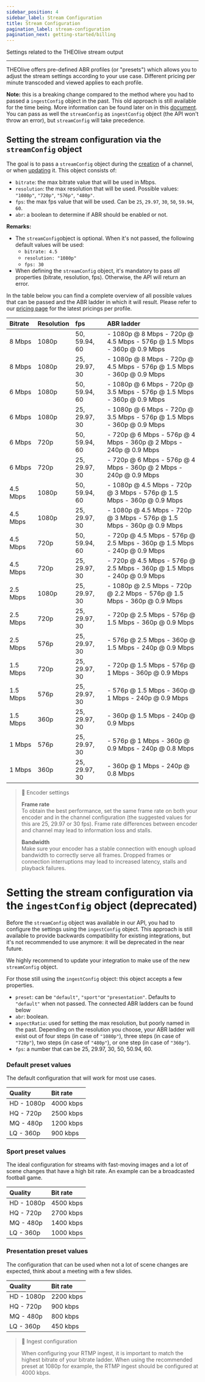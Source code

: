```yaml
---
sidebar_position: 4
sidebar_label: Stream Configuration
title: Stream Configuration
pagination_label: stream-configuration
pagination_next: getting-started/billing
---
```


 
Settings related to the THEOlive stream output

---

THEOlive offers pre-defined ABR profiles (or "presets") which allows you to adjust the stream settings according to your use case. Different pricing per minute transcoded and viewed applies to each profile.

**Note:** this is a breaking change compared to the method where you had to passed a `ingestConfig` object in the past. This old approach is still available for the time being. More information can be found later on in this [document](#setting-the-stream-configuration-via-the-ingestconfig-object-deprecated). You can pass as well the `streamConfig` as `ingestConfig` object (the API won't throw an error), but  `streamConfig` will take precedence. 

## Setting the stream configuration via the `streamConfig` object

The goal is to pass a `streamConfig` object during the [creation](ref:create-channel) of a channel, or when [updating](ref:update-channel) it. This object consists of:

- `bitrate`: the max bitrate value that will be used in Mbps. 
- `resolution`: the max resolution that will be used. Possible values: `"1080p"`, `"720p"`, `"576p"`, `"480p"`.
- `fps`: the max fps value that will be used. Can be `25`, `29.97`, `30`, `50`, `59.94`, `60`.
- `abr`: a boolean to determine if ABR should be enabled or not.

**Remarks:**

- The `streamConfig`object is optional. When it's not passed, the following default values will be used:
  - `bitrate: 4.5`
  - `resolution: "1080p"`
  - `fps: 30`
- When defining the `streamConfig` object, it's mandatory to pass _all_ properties (bitrate, resolution, fps). Otherwise, the API will return an error.

In the table below you can find a complete overview of all possible values that can be passed and the ABR ladder in which it will result. Please refer to our [pricing page](https://www.theoplayer.com/pricing/theolive) for the latest pricings per profile.

| Bitrate  | Resolution | fps           | ABR ladder                                                               |
| :------- | :--------- | :------------ | :----------------------------------------------------------------------- |
| 8 Mbps   | 1080p      | 50, 59.94, 60 | - 1080p @ 8 Mbps - 720p @ 4.5 Mbps - 576p @ 1.5 Mbps - 360p @ 0.9 Mbps   |
| 8 Mbps   | 1080p      | 25, 29.97, 30 | - 1080p @ 8 Mbps - 720p @ 4.5 Mbps - 576p @ 1.5 Mbps - 360p @ 0.9 Mbps   |
| 6 Mbps   | 1080p      | 50, 59.94, 60 | - 1080p @ 6 Mbps - 720p @ 3.5 Mbps - 576p @ 1.5 Mbps - 360p @ 0.9 Mbps   |
| 6 Mbps   | 1080p      | 25, 29.97, 30 | - 1080p @ 6 Mbps - 720p @ 3.5 Mbps - 576p @ 1.5 Mbps - 360p @ 0.9 Mbps   |
| 6 Mbps   | 720p       | 50, 59.94, 60 | - 720p @ 6 Mbps - 576p @ 4 Mbps - 360p @ 2 Mbps - 240p @ 0.9 Mbps        |
| 6 Mbps   | 720p       | 25, 29.97, 30 | - 720p @ 6 Mbps - 576p @ 4 Mbps - 360p @ 2 Mbps - 240p @ 0.9 Mbps        |
| 4.5 Mbps | 1080p      | 50, 59.94, 60 | - 1080p @ 4.5 Mbps - 720p @ 3 Mbps - 576p @ 1.5 Mbps - 360p @ 0.9 Mbps   |
| 4.5 Mbps | 1080p      | 25, 29.97, 30 | - 1080p @ 4.5 Mbps - 720p @ 3 Mbps - 576p @ 1.5 Mbps - 360p @ 0.9 Mbps   |
| 4.5 Mbps | 720p       | 50, 59.94, 60 | - 720p @ 4.5 Mbps - 576p @ 2.5 Mbps - 360p @ 1.5 Mbps - 240p @ 0.9 Mbps  |
| 4.5 Mbps | 720p       | 25, 29.97, 30 | - 720p @ 4.5 Mbps - 576p @ 2.5 Mbps - 360p @ 1.5 Mbps - 240p @ 0.9 Mbps  |
| 2.5 Mbps | 1080p      | 25, 29.97, 30 | - 1080p @ 2.5 Mbps - 720p @ 2.2 Mbps - 576p @ 1.5 Mbps - 360p @ 0.9 Mbps |
| 2.5 Mbps | 720p       | 25, 29.97, 30 | - 720p @ 2.5 Mbps - 576p @ 1.5 Mbps - 360p @ 0.9 Mbps                    |
| 2.5 Mbps | 576p       | 25, 29.97, 30 | - 576p @ 2.5 Mbps - 360p @ 1.5 Mbps - 240p @ 0.9 Mbps                    |
| 1.5 Mbps | 720p       | 25, 29.97, 30 | - 720p @ 1.5 Mbps - 576p @ 1 Mbps - 360p @ 0.9 Mbps                      |
| 1.5 Mbps | 576p       | 25, 29.97, 30 | - 576p @ 1.5 Mbps - 360p @ 1 Mbps - 240p @ 0.9 Mbps                      |
| 1.5 Mbps | 360p       | 25, 29.97, 30 | - 360p @ 1.5 Mbps - 240p @ 0.9 Mbps                                      |
| 1 Mbps   | 576p       | 25, 29.97, 30 | - 576p @ 1 Mbps - 360p @ 0.9 Mbps - 240p @ 0.8 Mbps                      |
| 1 Mbps   | 360p       | 25, 29.97, 30 | - 360p @ 1 Mbps - 240p @ 0.8 Mbps                                        |

> 🚧 Encoder settings
> 
> **Frame rate**  
> To obtain the best performance, set the same frame rate on both your encoder and in the channel configuration (the suggested values for this are 25, 29.97 or 30 fps). Frame rate differences between encoder and channel may lead to information loss and stalls.
> 
> **Bandwidth**  
> Make sure your encoder has a stable connection with enough upload bandwidth to correctly serve all frames. Dropped frames or connection interruptions may lead to increased latency, stalls and playback failures.

# Setting the stream configuration via the `ingestConfig` object (deprecated)

Before the `streamConfig` object was available in our API, you had to configure the settings using the `ingestConfig` object. This approach is still available to provide backwards compatibility for existing integrations, but it's not recommended to use anymore: it will be deprecated in the near future. 

We highly recommend to update your integration to make use of the new `streamConfig` object. 

For those still using the `ingestConfig` object: this object accepts a few properties. 

- `preset`: can be `"default"`, `"sport"`or `"presentation"`. Defaults to `"default"` when not passed. The connected ABR ladders can be found below
- `abr`: boolean.
- `aspectRatio`: used for setting the max resolution, but poorly named in the past. Depending on the resolution you choose, your ABR ladder will exist out of four steps (in case of `"1080p"`), three steps (in case of `"720p"`), two steps (in case of `"480p"`), or one step (in case of `"360p"`). 
- `fps`: a number that can be 25, 29.97, 30, 50, 50.94, 60.

### Default preset values

The default configuration that will work for most use cases. 

| Quality    | Bit rate  |
| :--------- | :-------- |
| HD - 1080p | 4000 kbps |
| HQ - 720p  | 2500 kbps |
| MQ - 480p  | 1200 kbps |
| LQ - 360p  | 900 kbps  |

### Sport preset values

The ideal configuration for streams with fast-moving images and a lot of scene changes that have a high bit rate. An example can be a broadcasted football game.

| Quality    | Bit rate  |
| :--------- | :-------- |
| HD - 1080p | 4500 kbps |
| HQ - 720p  | 2700 kbps |
| MQ - 480p  | 1400 kbps |
| LQ - 360p  | 1000 kbps |

### Presentation preset values

The configuration that can be used when not a lot of scene changes are expected, think about a meeting with a few slides.

| Quality    | Bit rate  |
| :--------- | :-------- |
| HD - 1080p | 2200 kbps |
| HQ - 720p  | 900 kbps  |
| MQ - 480p  | 800 kbps  |
| LQ - 360p  | 450 kbps  |

> 📘 Ingest configuration
> 
> When configuring your RTMP ingest, it is important to match the highest bitrate of your bitrate ladder. When using the recommended preset at 1080p for example, the RTMP ingest should be configured at 4000 kbps.